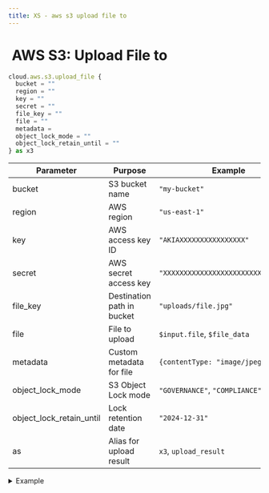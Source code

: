 ```yaml
---
title: XS - aws s3 upload file to
---
```


# <img src="../assets/docuBadge (11).png" alt="" data-size="line" /> AWS S3: Upload File to <a href="#xs-awss3uploadfile" id="xs-awss3uploadfile"></a>

```javascript
cloud.aws.s3.upload_file {
  bucket = ""
  region = ""
  key = ""
  secret = ""
  file_key = ""
  file = ""
  metadata =
  object_lock_mode = ""
  object_lock_retain_until = ""
} as x3
```

| Parameter                   | Purpose                    | Example                              |
| --------------------------- | -------------------------- | ------------------------------------ |
| bucket                      | S3 bucket name             | `"my-bucket"`                        |
| region                      | AWS region                 | `"us-east-1"`                        |
| key                         | AWS access key ID          | `"AKIAXXXXXXXXXXXXXXXX"`             |
| secret                      | AWS secret access key      | `"XXXXXXXXXXXXXXXXXXXXXXXXXXXXXXXX"` |
| file\_key                   | Destination path in bucket | `"uploads/file.jpg"`                 |
| file                        | File to upload             | `$input.file`, `$file_data`          |
| metadata                    | Custom metadata for file   | `{contentType: "image/jpeg"}`        |
| object\_lock\_mode          | S3 Object Lock mode        | `"GOVERNANCE"`, `"COMPLIANCE"`       |
| object\_lock\_retain\_until | Lock retention date        | `"2024-12-31"`                       |
| as                          | Alias for upload result    | `x3`, `upload_result`                |

<details>

<summary>Example</summary>

```javascript
cloud.aws.s3.upload_file {
  bucket = "my-app-uploads"
  region = "us-west-2"
  key = $env.AWS_KEY_ID
  secret = $env.AWS_SECRET_KEY
  file_key = "users/"|add:$user.id|add:"/profile.jpg"
  file = $input.profile_photo
  metadata = {
    contentType: "image/jpeg",
    userId: $user.id
  }
} as upload_response
```

* Uploads file to S3 bucket
* Supports custom metadata
* Optional Object Lock configuration
* Returns upload confirmation

</details>

